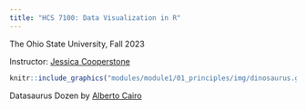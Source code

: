 ```yaml
---
title: "HCS 7100: Data Visualization in R"
---
```


The Ohio State University, Fall 2023

Instructor: [Jessica Cooperstone](https://www.cooperstonelab.com/)

```r
knitr::include_graphics("modules/module1/01_principles/img/dinosaurus.gif")
```
Datasaurus Dozen by [Alberto Cairo](https://www.autodesk.com/research/publications/same-stats-different-graphs)
